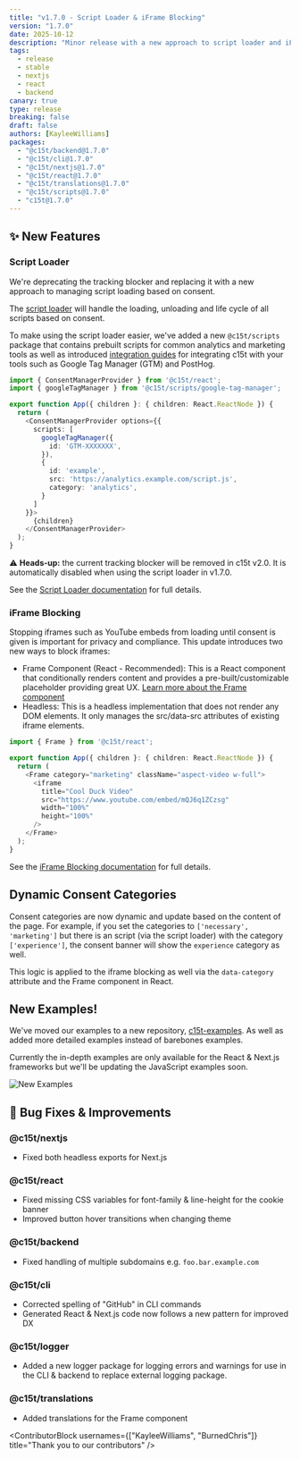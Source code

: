 ```yaml
---
title: "v1.7.0 - Script Loader & iFrame Blocking"
version: "1.7.0"
date: 2025-10-12
description: "Minor release with a new approach to script loader and iFrame blocking."
tags:
  - release
  - stable
  - nextjs
  - react
  - backend
canary: true
type: release
breaking: false
draft: false
authors: [KayleeWilliams]
packages:
  - "@c15t/backend@1.7.0"
  - "@c15t/cli@1.7.0"
  - "@c15t/nextjs@1.7.0"
  - "@c15t/react@1.7.0"
  - "@c15t/translations@1.7.0"
  - "@c15t/scripts@1.7.0"
  - "c15t@1.7.0"
---
```


## ✨ New Features

### Script Loader

We're deprecating the tracking blocker and replacing it with a new approach to managing script loading based on consent.

The [script loader](/docs/frameworks/javascript/script-loader) will handle the loading, unloading and life cycle of all scripts based on consent. 

To make using the script loader easier, we've added a new `@c15t/scripts` package that contains prebuilt scripts for common analytics and marketing tools as well as introduced [integration guides](/docs/integrations) for integrating c15t with your tools such as Google Tag Manager (GTM) and PostHog.

```ts
import { ConsentManagerProvider } from '@c15t/react';
import { googleTagManager } from '@c15t/scripts/google-tag-manager';

export function App({ children }: { children: React.ReactNode }) {
  return (
    <ConsentManagerProvider options={{
      scripts: [
        googleTagManager({
          id: 'GTM-XXXXXXX',
        }),
        {
          id: 'example',
          src: 'https://analytics.example.com/script.js',
          category: 'analytics',
        }
      ]
    }}>
      {children}
    </ConsentManagerProvider>
  );
}
```

⚠️ **Heads-up:** the current tracking blocker will be removed in c15t v2.0. It is automatically disabled when using the script loader in v1.7.0.

See the [Script Loader documentation](/docs/frameworks/react/script-loader) for full details.

### iFrame Blocking

Stopping iframes such as YouTube embeds from loading until consent is given is important for privacy and compliance. This update introduces two new ways to block iframes:

- Frame Component (React - Recommended): This is a React component that conditionally renders content and provides a pre-built/customizable placeholder providing great UX. [Learn more about the Frame component](/docs/frameworks/react/components/frame)
- Headless: This is a headless implementation that does not render any DOM elements. It only manages the src/data-src attributes of existing iframe elements.

```ts
import { Frame } from '@c15t/react';

export function App({ children }: { children: React.ReactNode }) {
  return (
    <Frame category="marketing" className="aspect-video w-full">
      <iframe
        title="Cool Duck Video"
        src="https://www.youtube.com/embed/mQJ6q1ZCzsg"
        width="100%"
        height="100%"
      />
    </Frame>
  );
}
```

See the [iFrame Blocking documentation](/docs/frameworks/react/iframe-blocking) for full details.

## Dynamic Consent Categories

Consent categories are now dynamic and update based on the content of the page. For example, if you set the categories to `['necessary', 'marketing']` but there is an script (via the script loader) with the category `['experience']`, the consent banner will show the `experience` category as well.

This logic is applied to the iframe blocking as well via the `data-category` attribute and the Frame component in React.

## New Examples!

We've moved our examples to a new repository, [c15t-examples](https://github.com/c15t/c15t-examples). As well as added more detailed examples instead of barebones examples.

Currently the in-depth examples are only available for the React & Next.js frameworks but we'll be updating the JavaScript examples soon.

![New Examples](https://qawfa2yzgrix7k7v.public.blob.vercel-storage.com/changelogs/1.7.0-New-Examples.png)

## 🐛 Bug Fixes & Improvements

### **@c15t/nextjs**

* Fixed both headless exports for Next.js

### **@c15t/react**

* Fixed missing CSS variables for font-family & line-height for the cookie banner
* Improved button hover transitions when changing theme

### **@c15t/backend**

* Fixed handling of multiple subdomains e.g. `foo.bar.example.com`

### **@c15t/cli**

* Corrected spelling of "GitHub" in CLI commands
* Generated React & Next.js code now follows a new pattern for improved DX

### **@c15t/logger**

* Added a new logger package for logging errors and warnings for use in the CLI & backend to replace external logging package.

### **@c15t/translations**

* Added translations for the Frame component

<ContributorBlock usernames={["KayleeWilliams", "BurnedChris"]} title="Thank you to our contributors" />
